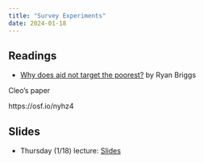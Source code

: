 ```yaml
---
title: "Survey Experiments"
date: 2024-01-18
---
```



## Readings 

- [Why does aid not target the poorest?](https://voxdev.org/topic/institutions-political-economy/why-does-aid-not-target-poorest) by Ryan Briggs

Cleo's paper

https://osf.io/nyhz4

## Slides

- Thursday (1/18) lecture: [Slides](/slides/01-intro.html)

